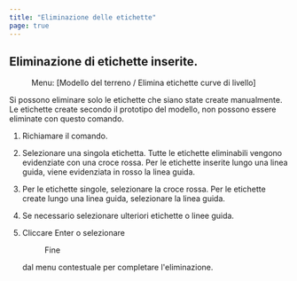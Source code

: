 ```yaml
---
title: "Eliminazione delle etichette"
page: true
---
```

## Eliminazione di etichette inserite.
 <Menu> Menu: [Modello del terreno / Elimina etichette curve di livello] </Menu> 

<Success>
Si possono eliminare solo le etichette che siano state create manualmente. Le etichette create secondo il prototipo del modello, non possono essere eliminate con questo comando.
</Success>



1. Richiamare il comando.

2. Selezionare una singola etichetta. Tutte le etichette eliminabili vengono evidenziate con una croce rossa. Per le etichette inserite lungo una linea guida, viene evidenziata in rosso la linea guida.

3. Per le etichette singole, selezionare la croce rossa. Per le etichette create lungo una linea guida, selezionare la linea guida. 

4. Se necessario selezionare ulteriori etichette o linee guida.

5. Cliccare <Border>Enter</Border>  o selezionare <Menu>Fine</Menu>  dal menu contestuale per completare l&#39;eliminazione.



